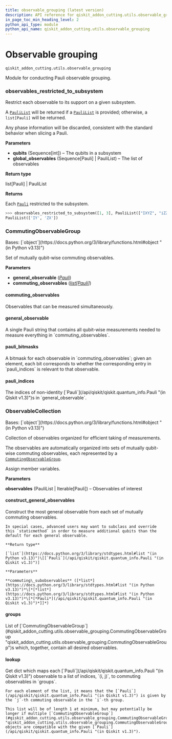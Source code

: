 ```yaml
---
title: observable_grouping (latest version)
description: API reference for qiskit_addon_cutting.utils.observable_grouping in the latest version of qiskit-addon-cutting
in_page_toc_min_heading_level: 2
python_api_type: module
python_api_name: qiskit_addon_cutting.utils.observable_grouping
---
```


<span id="module-qiskit_addon_cutting.utils.observable_grouping" />

<span id="observable-grouping-qiskit-addon-cutting-utils-observable-grouping" />

# Observable grouping

`qiskit_addon_cutting.utils.observable_grouping`

Module for conducting Pauli observable grouping.

### observables\_restricted\_to\_subsystem

<Function id="qiskit_addon_cutting.utils.observable_grouping.observables_restricted_to_subsystem" github="https://github.com/Qiskit/qiskit-addon-cutting/tree/stable/0.9/qiskit_addon_cutting/utils/observable_grouping.py" signature="observables_restricted_to_subsystem(qubits, global_observables, /)">
  Restrict each observable to its support on a given subsystem.

  A [`PauliList`](/api/qiskit/qiskit.quantum_info.PauliList "(in Qiskit v1.3)") will be returned if a [`PauliList`](/api/qiskit/qiskit.quantum_info.PauliList "(in Qiskit v1.3)") is provided; otherwise, a `list[Pauli]` will be returned.

  Any phase information will be discarded, consistent with the standard behavior when slicing a Pauli.

  **Parameters**

  *   **qubits** (Sequence\[int]) – The qubits in a subsystem
  *   **global\_observables** (Sequence\[Pauli] | PauliList) – The list of observables

  **Return type**

  list\[Pauli] | PauliList

  **Returns**

  Each [`Pauli`](/api/qiskit/qiskit.quantum_info.Pauli "(in Qiskit v1.3)") restricted to the subsystem.

  ```python
  >>> observables_restricted_to_subsystem([1, 3], PauliList(["IXYZ", "iZZXX"]))
  PauliList(['IY', 'ZX'])
  ```
</Function>

### CommutingObservableGroup

<Class id="qiskit_addon_cutting.utils.observable_grouping.CommutingObservableGroup" github="https://github.com/Qiskit/qiskit-addon-cutting/tree/stable/0.9/qiskit_addon_cutting/utils/observable_grouping.py" signature="CommutingObservableGroup(general_observable, commuting_observables)" modifiers="class">
  Bases: [`object`](https://docs.python.org/3/library/functions.html#object "(in Python v3.13)")

  Set of mutually qubit-wise commuting observables.

  **Parameters**

  *   **general\_observable** ([*Pauli*](/api/qiskit/qiskit.quantum_info.Pauli "(in Qiskit v1.3)"))
  *   **commuting\_observables** ([*list*](https://docs.python.org/3/library/stdtypes.html#list "(in Python v3.13)")*\[*[*Pauli*](/api/qiskit/qiskit.quantum_info.Pauli "(in Qiskit v1.3)")*]*)

  #### commuting\_observables

  <Attribute id="qiskit_addon_cutting.utils.observable_grouping.CommutingObservableGroup.commuting_observables" attributeTypeHint="list[Pauli]">
    Observables that can be measured simultaneously.
  </Attribute>

  #### general\_observable

  <Attribute id="qiskit_addon_cutting.utils.observable_grouping.CommutingObservableGroup.general_observable" attributeTypeHint="Pauli">
    A single Pauli string that contains all qubit-wise measurements needed to measure everything in `commuting_observables`.
  </Attribute>

  #### pauli\_bitmasks

  <Attribute id="qiskit_addon_cutting.utils.observable_grouping.CommutingObservableGroup.pauli_bitmasks" attributeTypeHint="list[int]">
    A bitmask for each observable in `commuting_observables`; given an element, each bit corresponds to whether the corresponding entry in `pauli_indices` is relevant to that observable.
  </Attribute>

  #### pauli\_indices

  <Attribute id="qiskit_addon_cutting.utils.observable_grouping.CommutingObservableGroup.pauli_indices" attributeTypeHint="list[int]">
    The indices of non-identity [`Pauli`](/api/qiskit/qiskit.quantum_info.Pauli "(in Qiskit v1.3)")s in `general_observable`.
  </Attribute>
</Class>

### ObservableCollection

<Class id="qiskit_addon_cutting.utils.observable_grouping.ObservableCollection" github="https://github.com/Qiskit/qiskit-addon-cutting/tree/stable/0.9/qiskit_addon_cutting/utils/observable_grouping.py" signature="ObservableCollection(observables, /)" modifiers="class">
  Bases: [`object`](https://docs.python.org/3/library/functions.html#object "(in Python v3.13)")

  Collection of observables organized for efficient taking of measurements.

  The observables are automatically organized into sets of mutually qubit-wise commuting observables, each represented by a [`CommutingObservableGroup`](#qiskit_addon_cutting.utils.observable_grouping.CommutingObservableGroup "qiskit_addon_cutting.utils.observable_grouping.CommutingObservableGroup").

  Assign member variables.

  **Parameters**

  **observables** (PauliList | Iterable\[Pauli]) – Observables of interest

  #### construct\_general\_observables

  <Function id="qiskit_addon_cutting.utils.observable_grouping.ObservableCollection.construct_general_observables" signature="construct_general_observables(commuting_subobservables, /)" modifiers="static">
    Construct the most general observable from each set of mutually commuting observables.

    In special cases, advanced users may want to subclass and override this `staticmethod` in order to measure additional qubits than the default for each general observable.

    **Return type**

    [`list`](https://docs.python.org/3/library/stdtypes.html#list "(in Python v3.13)")\[[`Pauli`](/api/qiskit/qiskit.quantum_info.Pauli "(in Qiskit v1.3)")]

    **Parameters**

    **commuting\_subobservables** ([*list*](https://docs.python.org/3/library/stdtypes.html#list "(in Python v3.13)")*\[*[*list*](https://docs.python.org/3/library/stdtypes.html#list "(in Python v3.13)")*\[*[*Pauli*](/api/qiskit/qiskit.quantum_info.Pauli "(in Qiskit v1.3)")*]]*)
  </Function>

  #### groups

  <Attribute id="qiskit_addon_cutting.utils.observable_grouping.ObservableCollection.groups" attributeTypeHint="list[CommutingObservableGroup]">
    List of [`CommutingObservableGroup`](#qiskit_addon_cutting.utils.observable_grouping.CommutingObservableGroup "qiskit_addon_cutting.utils.observable_grouping.CommutingObservableGroup")s which, together, contain all desired observables.
  </Attribute>

  #### lookup

  <Attribute id="qiskit_addon_cutting.utils.observable_grouping.ObservableCollection.lookup" attributeTypeHint="dict[Pauli, list[tuple[int, int]]]">
    Get dict which maps each [`Pauli`](/api/qiskit/qiskit.quantum_info.Pauli "(in Qiskit v1.3)") observable to a list of indices, `(i, j)`, to commuting observables in `groups`.

    For each element of the list, it means that the [`Pauli`](/api/qiskit/qiskit.quantum_info.Pauli "(in Qiskit v1.3)") is given by the `j`-th commuting observable in the `i`-th group.

    This list will be of length 1 at minimum, but may potentially be longer if multiple [`CommutingObservableGroup`](#qiskit_addon_cutting.utils.observable_grouping.CommutingObservableGroup "qiskit_addon_cutting.utils.observable_grouping.CommutingObservableGroup") objects are compatible with the given [`Pauli`](/api/qiskit/qiskit.quantum_info.Pauli "(in Qiskit v1.3)").
  </Attribute>
</Class>

